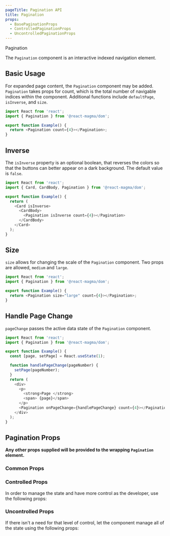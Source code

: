 ```yaml
---
pageTitle: Pagination API
title: Pagination
props:
  - BasePaginationProps
  - ControlledPaginationProps
  - UncontrolledPaginationProps
---
```


<DocsHeading to="/design/Pagination/" type="api">
  Pagination
</DocsHeading>

The `Pagination` component is an interactive indexed navigation element.

## Basic Usage

For expanded page content, the `Pagination` component may be added. `Pagination` takes props for count, which is the total number of navigable indices within the component. Additional functions include `defaultPage`, `isInverse`, and `size`.

```typescript
import React from 'react';
import { Pagination } from '@react-magma/dom';

export function Example() {
  return <Pagination count={4}></Pagination>;
}
```

## Inverse

The `isInverse` property is an optional boolean, that reverses the colors so that the buttons can better appear on a dark background.
The default value is `false`.

```typescript
import React from 'react';
import { Card, CardBody, Pagination } from '@react-magma/dom';

export function Example() {
  return (
    <Card isInverse>
      <CardBody>
        <Pagination isInverse count={4}></Pagination>
      </CardBody>
    </Card>
  );
}
```

## Size

`size` allows for changing the scale of the `Pagination` component. Two props are allowed, `medium` and `large`.

```typescript
import React from 'react';
import { Pagination } from '@react-magma/dom';

export function Example() {
  return <Pagination size="large" count={4}></Pagination>;
}
```

## Handle Page Change

`pageChange` passes the active data state of the `Pagination` component.

```typescript
import React from 'react';
import { Pagination } from '@react-magma/dom';

export function Example() {
  const [page, setPage] = React.useState(1);

  function handlePageChange(pageNumber) {
    setPage(pageNumber);
  }
  return (
    <div>
      <p>
        <strong>Page </strong>
        <span> {page}</span>
      </p>
      <Pagination onPageChange={handlePageChange} count={4}></Pagination>
    </div>
  );
}
```

## Pagination Props

**Any other props supplied will be provided to the wrapping `Pagination` element.**

### Common Props

<BasePaginationProps />

### Controlled Props

In order to manage the state and have more control as the developer, use the following props:

<ControlledPaginationProps />

### Uncontrolled Props

If there isn't a need for that level of control, let the component manage all of the state using the following props:

<UncontrolledPaginationProps />
